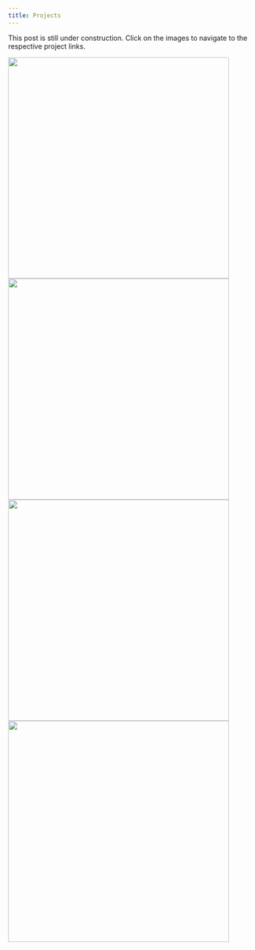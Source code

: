 ```yaml
---
title: Projects
---
```


This post is still under construction. Click on the images to navigate to the respective project links.

::: {#projects}
[![](/images/LangNet.png){width=450px}](/projects/LangNet.qmd)
[![](/images/Junta_CyL.png){width=450px}](/projects/DelFuegoAlDato.qmd)
[![](/images/transitaire.png){width=450px}](/projects/transitaire.qmd)
[![](/images/ruzafapp.png){width=450px}](/projects/ruzafapp.qmd)
:::
